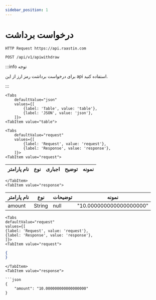 ```yaml
---
sidebar_position: 1
---
```



# درخواست برداشت



<div style={{direction: 'ltr'}}>

    HTTP Request https://api.raastin.com

</div>

<div style={{textAlign: 'left'}}>

    POST /api/v1/apiwithdraw

</div>

:::info توجه

برای درخواست برداشت رمز ارز از این api استفاده کنید.

:::

```mdx-code-block
<Tabs
    defaultValue="json"
    values={[
        {label: 'Table', value: 'table'},
        {label: 'JSON', value: 'json'},
    ]}>
<TabItem value="table">
```


```mdx-code-block
<Tabs
    defaultValue="request"
    values={[
        {label: 'Request', value: 'request'},
        {label: 'Response', value: 'response'},
    ]}>
<TabItem value="request">
```


| نام پارامتر | نوع    | اجباری      | توضیح            | نمونه |
|-------------|--------|-------------|------------------|-------|



```mdx-code-block
</TabItem>
<TabItem value="response">
```
| نام پارامتر | نوع    | توضیحات | نمونه                   |
|-------------|--------|---------|-------------------------|
| amount      | String | null    | "10.000000000000000000" |


</TabItem>

</Tabs>

</TabItem>

<TabItem value="json">


```mdx-code-block
<Tabs
defaultValue="request"
values={[
{label: 'Request', value: 'request'},
{label: 'Response', value: 'response'},
]}>
<TabItem value="request">
```

```json
{
}
```


```mdx-code-block
</TabItem>
<TabItem value="response">

```json
{
    "amount": "10.000000000000000000"
}
```

</TabItem>

</Tabs>

</TabItem>
</Tabs>

